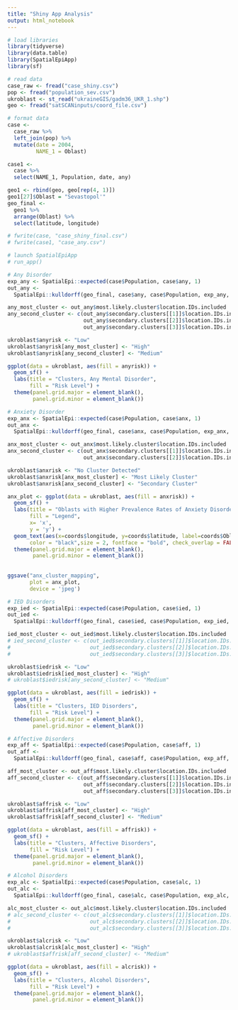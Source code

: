 ```yaml
---
title: "Shiny App Analysis"
output: html_notebook
---
```


```r
# load libraries
library(tidyverse)
library(data.table)
library(SpatialEpiApp)
library(sf)
```

```r
# read data
case_raw <- fread("case_shiny.csv")
pop <- fread("population_sev.csv")
ukroblast <- st_read("ukraineGIS/gadm36_UKR_1.shp")
geo <- fread("satSCANinputs/coord_file.csv")
```

```r
# format data
case <-
  case_raw %>%
  left_join(pop) %>%
  mutate(date = 2004,
         NAME_1 = Oblast)

case1 <-
  case %>%
  select(NAME_1, Population, date, any)

geo1 <- rbind(geo, geo[rep(4, 1)])
geo1[27]$Oblast = "Sevastopol'"
geo_final <-
  geo1 %>%
  arrange(Oblast) %>%
  select(latitude, longitude)

# fwrite(case, "case_shiny_final.csv")
# fwrite(case1, "case_any.csv")
```

```r
# launch SpatialEpiApp
# run_app()
```

```r
# Any Disorder
exp_any <- SpatialEpi::expected(case$Population, case$any, 1)
out_any <-
  SpatialEpi::kulldorff(geo_final, case$any, case$Population, exp_any, pop.upper.bound = 0.5, n.simulations = 999, alpha.level = .05, plot = FALSE)

any_most_cluster <- out_any$most.likely.cluster$location.IDs.included
any_second_cluster <- c(out_any$secondary.clusters[[1]]$location.IDs.included, 
                        out_any$secondary.clusters[[2]]$location.IDs.included,
                        out_any$secondary.clusters[[3]]$location.IDs.included)

ukroblast$anyrisk <- "Low"
ukroblast$anyrisk[any_most_cluster] <- "High"
ukroblast$anyrisk[any_second_cluster] <- "Medium"

ggplot(data = ukroblast, aes(fill = anyrisk)) +
  geom_sf() +
  labs(title = "Clusters, Any Mental Disorder",
       fill = "Risk Level") +
  theme(panel.grid.major = element_blank(), 
        panel.grid.minor = element_blank())
```

```r
# Anxiety Disorder
exp_anx <- SpatialEpi::expected(case$Population, case$anx, 1)
out_anx <-
  SpatialEpi::kulldorff(geo_final, case$anx, case$Population, exp_anx, pop.upper.bound = 0.5, n.simulations = 999, alpha.level = .05, plot = FALSE)

anx_most_cluster <- out_anx$most.likely.cluster$location.IDs.included
anx_second_cluster <- c(out_anx$secondary.clusters[[1]]$location.IDs.included, 
                        out_anx$secondary.clusters[[2]]$location.IDs.included)

ukroblast$anxrisk <- "No Cluster Detected"
ukroblast$anxrisk[anx_most_cluster] <- "Most Likely Cluster"
ukroblast$anxrisk[anx_second_cluster] <- "Secondary Cluster"

anx_plot <- ggplot(data = ukroblast, aes(fill = anxrisk)) +
  geom_sf() +
  labs(title = "Oblasts with Higher Prevalence Rates of Anxiety Disorders",
       fill = "Legend", 
       x= 'x',
       y = 'y') +
  geom_text(aes(x=coords$longitude, y=coords$latitude, label=coords$Oblast),
       color = "black",size = 2, fontface = "bold", check_overlap = FALSE) 
  theme(panel.grid.major = element_blank(), 
        panel.grid.minor = element_blank())
  
  
ggsave("anx_cluster_mapping",
       plot = anx_plot, 
       device = 'jpeg')
```

```r
# IED Disorders
exp_ied <- SpatialEpi::expected(case$Population, case$ied, 1)
out_ied <-
  SpatialEpi::kulldorff(geo_final, case$ied, case$Population, exp_ied, pop.upper.bound = 0.5, n.simulations = 999, alpha.level = .05, plot = FALSE)

ied_most_cluster <- out_ied$most.likely.cluster$location.IDs.included
# ied_second_cluster <- c(out_ied$secondary.clusters[[1]]$location.IDs.included, 
#                         out_ied$secondary.clusters[[2]]$location.IDs.included,
#                         out_ied$secondary.clusters[[3]]$location.IDs.included)

ukroblast$iedrisk <- "Low"
ukroblast$iedrisk[ied_most_cluster] <- "High"
# ukroblast$iedrisk[any_second_cluster] <- "Medium"

ggplot(data = ukroblast, aes(fill = iedrisk)) +
  geom_sf() +
  labs(title = "Clusters, IED Disorders",
       fill = "Risk Level") +
  theme(panel.grid.major = element_blank(), 
        panel.grid.minor = element_blank())
```

```r
# Affective Disorders
exp_aff <- SpatialEpi::expected(case$Population, case$aff, 1)
out_aff <-
  SpatialEpi::kulldorff(geo_final, case$aff, case$Population, exp_aff, pop.upper.bound = 0.5, n.simulations = 999, alpha.level = .05, plot = FALSE)

aff_most_cluster <- out_aff$most.likely.cluster$location.IDs.included
aff_second_cluster <- c(out_aff$secondary.clusters[[1]]$location.IDs.included,
                        out_aff$secondary.clusters[[2]]$location.IDs.included,
                        out_aff$secondary.clusters[[3]]$location.IDs.included)

ukroblast$affrisk <- "Low"
ukroblast$affrisk[aff_most_cluster] <- "High"
ukroblast$affrisk[aff_second_cluster] <- "Medium"

ggplot(data = ukroblast, aes(fill = affrisk)) +
  geom_sf() +
  labs(title = "Clusters, Affective Disorders",
       fill = "Risk Level") +
  theme(panel.grid.major = element_blank(), 
        panel.grid.minor = element_blank())
```

```r
# Alcohol Disorders
exp_alc <- SpatialEpi::expected(case$Population, case$alc, 1)
out_alc <-
  SpatialEpi::kulldorff(geo_final, case$alc, case$Population, exp_alc, pop.upper.bound = 0.5, n.simulations = 999, alpha.level = .05, plot = FALSE)

alc_most_cluster <- out_alc$most.likely.cluster$location.IDs.included
# alc_second_cluster <- c(out_alc$secondary.clusters[[1]]$location.IDs.included,
#                         out_alc$secondary.clusters[[2]]$location.IDs.included,
#                         out_alc$secondary.clusters[[3]]$location.IDs.included)

ukroblast$alcrisk <- "Low"
ukroblast$alcrisk[alc_most_cluster] <- "High"
# ukroblast$affrisk[aff_second_cluster] <- "Medium"

ggplot(data = ukroblast, aes(fill = alcrisk)) +
  geom_sf() +
  labs(title = "Clusters, Alcohol Disorders",
       fill = "Risk Level") +
  theme(panel.grid.major = element_blank(), 
        panel.grid.minor = element_blank())
```

